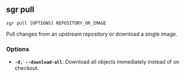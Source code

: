 
## sgr pull

```sgr pull [OPTIONS] REPOSITORY_OR_IMAGE```

Pull changes from an upstream repository or download a single image.

### Options

  * **`-d, --download-all`**: Download all objects immediately instead of on checkout.
